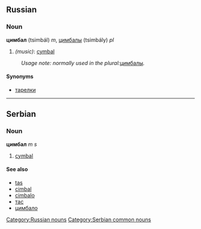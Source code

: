 ==Russian==
[[Category:Russian nouns]]
===Noun===
'''цимбал''' (tsimbál) ''m'', [[цимбалы]] (tsimbály) ''pl''

#''(music)'': [[cymbal]]
:''Usage note: normally used in the plural: ''[[цимбалы]]''.''

====Synonyms====
*[[тарелки]]


----

==Serbian==
===Noun===
'''цимбал''' ''m s''
#[[cymbal]]
====See also====
*[[tas]]
*[[cimbal]]
*[[cimbalo]]
*[[тас]]
*[[цимбало]]
[[Category:Serbian common nouns]]